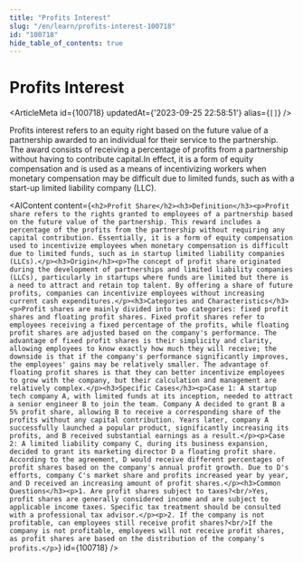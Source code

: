 ```yaml
---
title: "Profits Interest"
slug: "/en/learn/profits-interest-100718"
id: "100718"
hide_table_of_contents: true
---
```



# Profits Interest

<ArticleMeta id={100718} updatedAt={'2023-09-25 22:58:51'} alias={`[]`} />
<div className='border-solid border-b border-t-0 my-4 border-[var(--ifm-color-gray-300)]' />

Profits interest refers to an equity right based on the future value of a partnership awarded to an individual for their service to the partnership. The award consists of receiving a percentage of profits from a partnership without having to contribute capital.In effect, it is a form of equity compensation and is used as a means of incentivizing workers when monetary compensation may be difficult due to limited funds, such as with a start-up limited liability company (LLC).

<AIContent content={`<h2>Profit Share</h2><h3>Definition</h3><p>Profit share refers to the rights granted to employees of a partnership based on the future value of the partnership. This reward includes a percentage of the profits from the partnership without requiring any capital contribution. Essentially, it is a form of equity compensation used to incentivize employees when monetary compensation is difficult due to limited funds, such as in startup limited liability companies (LLCs).</p><h3>Origin</h3><p>The concept of profit share originated during the development of partnerships and limited liability companies (LLCs), particularly in startups where funds are limited but there is a need to attract and retain top talent. By offering a share of future profits, companies can incentivize employees without increasing current cash expenditures.</p><h3>Categories and Characteristics</h3><p>Profit shares are mainly divided into two categories: fixed profit shares and floating profit shares. Fixed profit shares refer to employees receiving a fixed percentage of the profits, while floating profit shares are adjusted based on the company's performance. The advantage of fixed profit shares is their simplicity and clarity, allowing employees to know exactly how much they will receive; the downside is that if the company's performance significantly improves, the employees' gains may be relatively smaller. The advantage of floating profit shares is that they can better incentivize employees to grow with the company, but their calculation and management are relatively complex.</p><h3>Specific Cases</h3><p>Case 1: A startup tech company A, with limited funds at its inception, needed to attract a senior engineer B to join the team. Company A decided to grant B a 5% profit share, allowing B to receive a corresponding share of the profits without any capital contribution. Years later, company A successfully launched a popular product, significantly increasing its profits, and B received substantial earnings as a result.</p><p>Case 2: A limited liability company C, during its business expansion, decided to grant its marketing director D a floating profit share. According to the agreement, D would receive different percentages of profit shares based on the company's annual profit growth. Due to D's efforts, company C's market share and profits increased year by year, and D received an increasing amount of profit shares.</p><h3>Common Questions</h3><p>1. Are profit shares subject to taxes?<br/>Yes, profit shares are generally considered income and are subject to applicable income taxes. Specific tax treatment should be consulted with a professional tax advisor.</p><p>2. If the company is not profitable, can employees still receive profit shares?<br/>If the company is not profitable, employees will not receive profit shares, as profit shares are based on the distribution of the company's profits.</p>`} id={100718} />
